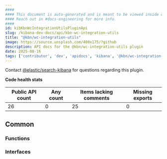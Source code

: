 ```yaml
---
####
#### This document is auto-generated and is meant to be viewed inside our experimental, new docs system.
#### Reach out in #docs-engineering for more info.
####
id: kibKbnWcIntegrationUtilsPluginApi
slug: /kibana-dev-docs/api/kbn-wc-integration-utils
title: "@kbn/wc-integration-utils"
image: https://source.unsplash.com/400x175/?github
description: API docs for the @kbn/wc-integration-utils plugin
date: 2025-08-16
tags: ['contributor', 'dev', 'apidocs', 'kibana', '@kbn/wc-integration-utils']
---
```




Contact [@elastic/search-kibana](https://github.com/orgs/elastic/teams/search-kibana) for questions regarding this plugin.

**Code health stats**

| Public API count  | Any count | Items lacking comments | Missing exports |
|-------------------|-----------|------------------------|-----------------|
| 26 | 0 | 25 | 0 |

## Common

### Functions
<DocDefinitionList data={kbnWcIntegrationUtilsObj.common.functions}/>

### Interfaces
<DocDefinitionList data={kbnWcIntegrationUtilsObj.common.interfaces}/>

